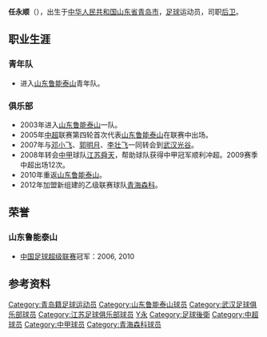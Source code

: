 {{China means|PRC}}
{{Football player infobox
| playername = 任永顺
| image = 
| fullname = 任永顺
| height = 186厘米
| nickname = 
| dateofbirth = {{Birth date and age|year=1985|month=4|day=8}}
| cityofbirth = [[山东|山东]][[青岛|青岛]]
| countryofbirth = {{flagicon|CHN}}[[中国|中国]]
| currentclub = [[青海森科|青海森科]]
| clubnumber =  26
| position = [[后卫_(足球)|后卫]]
| youthyears = 
| youthclubs = {{flagicon|CHN}}[[山东鲁能泰山|山东鲁能泰山]]
| years = 2003-2006<br>2007<br>2008-2009<br>2010-2011<br>2012
| clubs = [[山东鲁能泰山|山东鲁能泰山]]<br>[[湖北武汉职业足球俱乐部|武汉光谷]]<br>[[江苏舜天足球俱乐部|江苏舜天]]<br>[[山东鲁能泰山|山东鲁能泰山]]<br>[[青海森科|青海森科]]
| caps(goals) = {{0}}1 (0)<br>{{0}}3 (0)<br>24 (0)<br>{{0}}0 (0)<br>{{0}}1 (0)
| nationalyears = 
| nationalteam = 
| nationalcaps(goals) = 
| pcupdate = 2012年12月12日
| ntupdate = 2009年1月26日（一） 09:26 (UTC)
| manageryears =
| managerclubs =
}}
'''任永顺'''（{{bd|1985年|4月8日|catIdx=R}}），出生于[[中华人民共和国|中华人民共和国]][[山东省|山东省]][[青岛市|青岛市]]，[[足球|足球]]运动员，司职[[后卫_(足球)|后卫]]。

==职业生涯==
===青年队===
*进入[[山东鲁能泰山|山东鲁能泰山]]青年队。
===俱乐部===
*2003年进入[[山东鲁能泰山|山东鲁能泰山]]一队。
*2005年[[中超|中超]]联赛第四轮首次代表[[山东鲁能泰山|山东鲁能泰山]]在联赛中出场。
*2007年与[[邓小飞|邓小飞]]、[[郭明月|郭明月]]、[[李壮飞|李壮飞]]一同转会到[[湖北武汉职业足球俱乐部|武汉光谷]]。
*2008年转会[[中甲|中甲]]球队[[江苏舜天足球俱乐部|江苏舜天]]，帮助球队获得中甲冠军顺利冲超。2009赛季中超出场12次。
*2010年重返[[山东鲁能泰山|山东鲁能泰山]]。
*2012年加盟新组建的乙级联赛球队[[青海森科|青海森科]]。

==荣誉==
===山东鲁能泰山===
*[[中国足球超级联赛|中国足球超级联赛]]冠军：2006, 2010

==参考资料==

{{2003年山东鲁能泰山名单}}
{{2004年山东鲁能泰山名单}}
{{2005年山东鲁能泰山名单}}
{{2006年山东鲁能泰山名单}}
{{2007年武汉光谷名单}}
{{2009年江苏舜天名单}}
{{2010年山东鲁能泰山名单}}
{{2011年中超分类名单山东}}
{{2012年中乙分类名单青海森科}}
{{2013年中乙分类名单青海森科}}

{{DEFAULTSORT:REN任永顺}}
[[Category:青岛籍足球运动员|Category:青岛籍足球运动员]]
[[Category:山东鲁能泰山球员|Category:山东鲁能泰山球员]]
[[Category:武汉足球俱乐部球员|Category:武汉足球俱乐部球员]]
[[Category:江苏足球俱乐部球员|Category:江苏足球俱乐部球员]]
[[Category:任姓|Y永]]
[[Category:足球後衛|Category:足球後衛]]
[[Category:中超球员|Category:中超球员]]
[[Category:中甲球员|Category:中甲球员]]
[[Category:青海森科球员|Category:青海森科球员]]